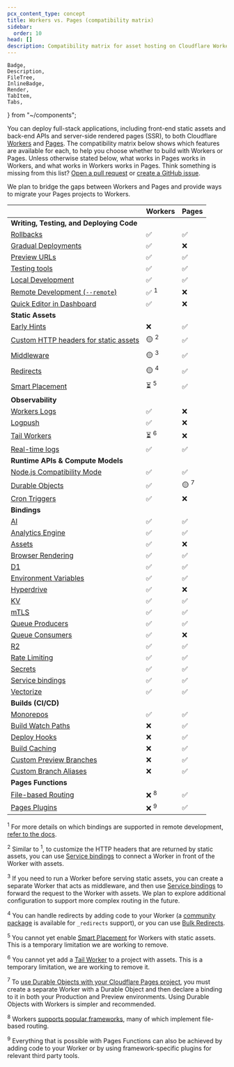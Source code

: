 ```yaml
---
pcx_content_type: concept
title: Workers vs. Pages (compatibility matrix)
sidebar:
  order: 10
head: []
description: Compatibility matrix for asset hosting on Cloudflare Workers and Pages.
---
```


	Badge,
	Description,
	FileTree,
	InlineBadge,
	Render,
	TabItem,
	Tabs,
} from "~/components";

You can deploy full-stack applications, including front-end static assets and back-end APIs and server-side rendered pages (SSR), to both Cloudflare [Workers](/workers/static-assets/) and [Pages](/pages/). The compatibility matrix below shows which features are available for each, to help you choose whether to build with Workers or Pages. Unless otherwise stated below, what works in Pages works in Workers, and what works in Workers works in Pages. Think something is missing from this list? [Open a pull request](https://github.com/cloudflare/cloudflare-docs/edit/production/src/content/docs/workers/static-assets/compatibility-matrix.mdx) or [create a GitHub issue](https://github.com/cloudflare/cloudflare-docs/issues/new).

We plan to bridge the gaps between Workers and Pages and provide ways to migrate your Pages projects to Workers.


|                                                                                     | Workers                  | Pages |
| ----------------------------------------------------------------------------------- | ------------------------ | ----- |
| **Writing, Testing, and Deploying Code**                                            |                          |       |
| [Rollbacks](/workers/configuration/versions-and-deployments/rollbacks/)             | ✅                       | ✅    |
| [Gradual Deployments](/workers/configuration/versions-and-deployments/)             | ✅                       | ❌    |
| [Preview URLs](/workers/configuration/previews)                                     | ✅                       | ✅    |
| [Testing tools](/workers/testing)                                                         | ✅                       | ✅    |
| [Local Development](/workers/testing/local-development/)                            | ✅                       | ✅    |  
| [Remote Development (`--remote`)](/workers/wrangler/commands/)                      | ✅ <sup>1</sup>          | ❌    | 
| [Quick Editor in Dashboard](https://blog.cloudflare.com/improved-quick-edit)        | ✅                       | ❌    |
| **Static Assets**                                                                   |                          |       |
| [Early Hints](/pages/configuration/early-hints/)                                    | ❌                       | ✅    |
| [Custom HTTP headers for static assets](/pages/configuration/headers/)            | 🟡 <sup>2</sup>          | ✅    |
| [Middleware](/pages/functions/middleware/)                                          | 🟡 <sup>3</sup>          | ✅    |
| [Redirects](/pages/configuration/redirects/)                                        | 🟡 <sup>4</sup>          | ✅    |
| [Smart Placement](/workers/configuration/smart-placement/)                          | ⏳ <sup>5</sup>          | ✅    |
| **Observability**                                                                   |                          |       |
| [Workers Logs](/workers/observability/)                                             | ✅                       | ❌    |
| [Logpush](/workers/observability/logs/logpush/)                                     | ✅                       | ❌    |
| [Tail Workers](/workers/observability/logs/tail-workers/)                           | ⏳ <sup>6</sup>          | ❌    |
| [Real-time logs](/workers/observability/logs/real-time-logs/)                       | ✅                       | ✅    |
| **Runtime APIs & Compute Models**                                                         |                          |       |
| [Node.js Compatibility Mode](/workers/runtime-apis/nodejs/)                         | ✅                       | ✅    |
| [Durable Objects](/durable-objects/api/)                                            | ✅                       | 🟡 <sup>7</sup>    |
| [Cron Triggers](/workers/configuration/cron-triggers/)                              | ✅                       | ❌    |
| **Bindings**                                                         |                          |       |
| [AI](/workers-ai/get-started/workers-wrangler/#2-connect-your-worker-to-workers-ai) | ✅                       | ✅    |
| [Analytics Engine](/analytics/analytics-engine)                                     | ✅                       | ✅    |
| [Assets](/workers/static-assets/binding/)                                           | ✅                       | ❌    |
| [Browser Rendering](/browser-rendering)                                             | ✅                       | ✅    |
| [D1](/d1/build-with-d1/d1-client-api/)                                              | ✅                       | ✅    |
| [Environment Variables](/workers/configuration/environment-variables/)              | ✅                       | ✅    |
| [Hyperdrive](/hyperdrive/)                                                          | ✅                       | ❌    |
| [KV](/kv/)                                                                          | ✅                       | ✅    |
| [mTLS](/workers/runtime-apis/bindings/mtls/)                                        | ✅                       | ✅    |
| [Queue Producers](/queues/configuration/configure-queues/#producer)                 | ✅                       | ✅    |
| [Queue Consumers](/queues/configuration/configure-queues/#consumer)                 | ✅                       | ❌    |
| [R2](/r2/)                                                                          | ✅                       | ✅    |
| [Rate Limiting](/workers/runtime-apis/bindings/rate-limit/)                         | ✅                       | ✅    |
| [Secrets](/workers/configuration/secrets/)                                          | ✅                       | ✅    |
| [Service bindings](/workers/runtime-apis/bindings/service-bindings/)                | ✅                       | ✅    |
| [Vectorize](/vectorize/get-started/intro/#3-bind-your-worker-to-your-index)         | ✅                       | ✅    |
| **Builds (CI/CD)**                                                                  |                          |       |
| [Monorepos](/workers/ci-cd/builds/advanced-setups/)                                 | ✅                       | ✅    |
| [Build Watch Paths](/pages/configuration/build-watch-paths/)                        | ❌                       | ✅    |
| [Deploy Hooks](/pages/configuration/deploy-hooks/)                                  | ❌                       | ✅    |
| [Build Caching](/pages/configuration/build-caching/)                                | ❌                       | ✅    |
| [Custom Preview Branches](/pages/configuration/branch-build-controls/)              | ❌                       | ✅    |
| [Custom Branch Aliases](/pages/how-to/custom-branch-aliases/)                       | ❌                       | ✅    |
| **Pages Functions**                                                                  |                          |       |
| [File-based Routing](/pages/functions/routing/)                                     | ❌ <sup>8</sup>          | ✅    |
| [Pages Plugins](/pages/functions/plugins/)                                          | ❌ <sup>9</sup>          | ✅    |


<sup>1</sup> For more details on which bindings are supported in remote development, [refer to the docs](/workers/testing/local-development/#supported-resource-bindings-in-different-environments).

<sup>2</sup> Similar to <sup>1</sup>, to customize the HTTP headers that
are returned by static assets, you can use [Service
bindings](/workers/runtime-apis/bindings/service-bindings/) to connect a Worker
in front of the Worker with assets.

<sup>3</sup> If you need to run a Worker before serving static assets,
you can create a separate Worker that acts as middleware, and then use [Service
bindings](/workers/runtime-apis/bindings/service-bindings/) to forward the request
to the Worker with assets. We plan to explore additional configuration
to support more complex routing in the future.

<sup>4</sup> You can handle redirects by adding code to your Worker (a
[community package](https://npmjs.com/package/redirects-in-workers) is available
for `_redirects` support), or you can use [Bulk
Redirects](/rules/url-forwarding/bulk-redirects/).

<sup>5</sup> You cannot yet enable [Smart
Placement](/workers/configuration/smart-placement/) for Workers with static assets.
This is a temporary limitation we are working to remove.

<sup>6</sup> You cannot yet add a [Tail
Worker](/workers/observability/logs/tail-workers/) to a project with assets.
This is a temporary limitation, we are working to remove it.

<sup>7</sup> To [use Durable Objects with your Cloudflare Pages project](/pages/functions/bindings/#durable-objects), you must create a separate Worker with a Durable Object and then declare a binding to it in both your Production and Preview environments. Using Durable Objects with Workers is simpler and recommended.

<sup>8</sup> Workers [supports popular frameworks](/workers/frameworks/), many of which implement file-based routing.

<sup>9</sup> Everything that is possible with Pages Functions can also be achieved by adding code to your Worker or by using framework-specific plugins for relevant third party tools.
